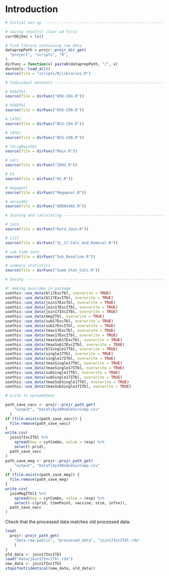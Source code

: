 # Introduction

```r
# Initial set-up ----------------------------------------------------------

# saving results? clear wd first
currObjVec = ls()

# find library containing raw data
dataprepPath = projr::projr_dir_get(
  "project", "scripts", "R",
)
dirFunc = function(x) paste0(dataprepPath, "/", x)
devtools::load_all()
source(file = "scripts/R/libraries.R")

# Individual datasets -----------------------------------------------------

# h564Tbl
source(file = dirFunc("H56-CD4.R"))

# h568Tbl
source(file = dirFunc("H56-CD8.R"))

# l4Tbl
source(file = dirFunc("BCG-CD4.R"))

# l8Tbl
source(file = dirFunc("BCG-CD8.R"))

# lOrigMainTbl
source(file = dirFunc("Main.R"))

# idri
source(file = dirFunc("ID93.R"))

# h1
source(file = dirFunc("H1.R"))

# megapool
source(file = dirFunc("Megapool.R"))

# aeras402
source(file = dirFunc("AERAS402.R"))

# Joining and calculating -------------------------------------------------

# join
source(file = dirFunc("Data_Join.R"))

# il17
source(file = dirFunc("IL_17-Calc_And_Removal.R"))

# sub time zero
source(file = dirFunc("Sub_Baseline.R"))

# summary statistics
source(file = dirFunc("Summ_Stat_Calc.R"))

# Saving ------------------------------------------------------------------

#' making availabe in package
usethis::use_data(bl17ExcTbl, overwrite = TRUE)
usethis::use_data(bl17ExcITbl, overwrite = TRUE)
usethis::use_data(join17ExcTbl, overwrite = TRUE)
usethis::use_data(join17ExcITbl, overwrite = TRUE)
usethis::use_data(join17IncITbl, overwrite = TRUE)
usethis::use_data(megITbl, overwrite = TRUE)
usethis::use_data(sub17ExcTbl, overwrite = TRUE)
usethis::use_data(sub17ExcITbl, overwrite = TRUE)
usethis::use_data(tmax17ExcTbl, overwrite = TRUE)
usethis::use_data(tmax17ExcITbl, overwrite = TRUE)
usethis::use_data(tmaxSub17ExcTbl, overwrite = TRUE)
usethis::use_data(tmaxSub17ExcITbl, overwrite = TRUE)
usethis::use_data(blSingle17Tbl, overwrite = TRUE)
usethis::use_data(single17Tbl, overwrite = TRUE)
usethis::use_data(single17ITbl, overwrite = TRUE)
usethis::use_data(tmaxSingle17Tbl, overwrite = TRUE)
usethis::use_data(tmaxSingle17ITbl, overwrite = TRUE)
usethis::use_data(subSingle17Tbl, overwrite = TRUE)
usethis::use_data(subSingle17ITbl, overwrite = TRUE)
usethis::use_data(tmaxSubSingle17Tbl, overwrite = TRUE)
usethis::use_data(tmaxSubSingle17ITbl, overwrite = TRUE)

# write to spreadsheet

path_save_vacc <- projr::projr_path_get(
    "output", "DataTidy19RodoVaccComp.csv"
  )
if (file.exists(path_save_vacc)) {
  file.remove(path_save_vacc)
}
write.csv(
  join17IncITbl %>%
    spread(key = cytCombo, value = resp) %>%
    select(-prid),
  path_save_vacc
)
path_save_meg <- projr::projr_path_get(
    "output", "DataTidy19RodoVaccComp.csv"
  )
if (file.exists(path_save_meg)) {
  file.remove(path_save_meg)
}
write.csv(
  joinMegITbl1 %>%
    spread(key = cytCombo, value = resp) %>%
    select(-c(prid, timePoint, vaccine, stim, infxn)),
  path_save_vacc
)
```

Check that the processed data matches old processed data:

```r
load(
  projr::projr_path_get(
    "data-raw-public", "processed_data", "join17IncITbl.rda"
    )
)
old_data <- join17IncITbl
load("data/join17IncITbl.rda")
new_data <- join17IncITbl
stopifnot(identical(new_data, old_data))
```